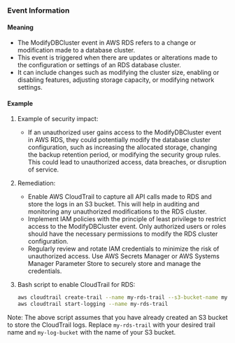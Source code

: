 
### Event Information

#### Meaning

- The ModifyDBCluster event in AWS RDS refers to a change or modification made to a database cluster.
- This event is triggered when there are updates or alterations made to the configuration or settings of an RDS database cluster.
- It can include changes such as modifying the cluster size, enabling or disabling features, adjusting storage capacity, or modifying network settings.

#### Example

1. Example of security impact: 
   - If an unauthorized user gains access to the ModifyDBCluster event in AWS RDS, they could potentially modify the database cluster configuration, such as increasing the allocated storage, changing the backup retention period, or modifying the security group rules. This could lead to unauthorized access, data breaches, or disruption of service.

2. Remediation:
   - Enable AWS CloudTrail to capture all API calls made to RDS and store the logs in an S3 bucket. This will help in auditing and monitoring any unauthorized modifications to the RDS cluster.
   - Implement IAM policies with the principle of least privilege to restrict access to the ModifyDBCluster event. Only authorized users or roles should have the necessary permissions to modify the RDS cluster configuration.
   - Regularly review and rotate IAM credentials to minimize the risk of unauthorized access. Use AWS Secrets Manager or AWS Systems Manager Parameter Store to securely store and manage the credentials.

3. Bash script to enable CloudTrail for RDS:
   ```bash
   aws cloudtrail create-trail --name my-rds-trail --s3-bucket-name my-log-bucket --is-multi-region-trail
   aws cloudtrail start-logging --name my-rds-trail
   ```

Note: The above script assumes that you have already created an S3 bucket to store the CloudTrail logs. Replace `my-rds-trail` with your desired trail name and `my-log-bucket` with the name of your S3 bucket.

